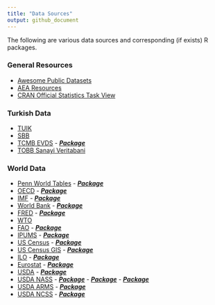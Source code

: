 ```yaml
---
title: "Data Sources"
output: github_document
---
```


The following are various data sources and corresponding (if exists) R packages.

### General Resources
* [Awesome Public Datasets](https://github.com/awesomedata/awesome-public-datasets)
* [AEA Resources](https://www.aeaweb.org/rfe/showCat.php?cat_id=6)
* [CRAN Official Statistics Task View](https://cran.r-project.org/web/views/OfficialStatistics.html)

### Turkish Data
* [TUIK](http://www.tuik.gov.tr/) 
* [SBB](http://www.sbb.gov.tr/ekonomik-veriler/) 
* [TCMB EVDS](https://evds2.tcmb.gov.tr/) - [_**Package**_](https://github.com/emraher/cbRt)
* [TOBB Sanayi Veritabani](http://sanayi.tobb.org.tr/index.php)

### World Data
* [Penn World Tables](https://www.rug.nl/ggdc/productivity/pwt/) - [_**Package**_](https://cran.r-project.org/web/packages/pwt9/index.html)
* [OECD](https://stats.oecd.org/) - [_**Package**_](https://cran.r-project.org/web/packages/OECD/index.html)
* [IMF](https://data.imf.org/?sk=388DFA60-1D26-4ADE-B505-A05A558D9A42&sId=1479329132316) - [_**Package**_](https://cran.r-project.org/web/packages/imfr/index.html)
* [World Bank](https://data.worldbank.org/) - [_**Package**_](https://cran.r-project.org/web/packages/WDI/index.html)
* [FRED](https://fred.stlouisfed.org/) - [_**Package**_](https://cran.r-project.org/web/packages/fredr/index.html)
* [WTO](https://data.wto.org/)
* [FAO](http://www.fao.org/faostat/en/#home) - [_**Package**_](https://cran.r-project.org/web/packages/FAOSTAT/index.html)
* [IPUMS](https://ipums.org/) - [_**Package**_](https://github.com/mnpopcenter/ipumsr)
* [US Census]() - [_**Package**_](https://cran.r-project.org/web/packages/tidyqwi/index.html)
* [US Census GIS]() - [_**Package**_](https://cran.r-project.org/web/packages/tidycensus/index.html)
* [ILO]() - [_**Package**_](https://cran.r-project.org/web/packages/Rilostat/index.html)
* [Eurostat]() - [_**Package**_](https://cran.r-project.org/web/packages/eurostat/index.html)
* [USDA]() - [_**Package**_](https://cran.r-project.org/web/packages/rusda/index.html)
* [USDA NASS]() - [_**Package**_](https://cran.r-project.org/web/packages/usdarnass/index.html) - [_**Package**_](https://cran.r-project.org/web/packages/tidyUSDA/index.html) - [_**Package**_](https://cran.r-project.org/web/packages/rnassqs/index.html)
* [USDA ARMS]() - [_**Package**_](https://cran.r-project.org/web/packages/rarms/index.html)
* [USDA NCSS]() - [_**Package**_](https://cran.r-project.org/web/packages/soilDB/index.html)
